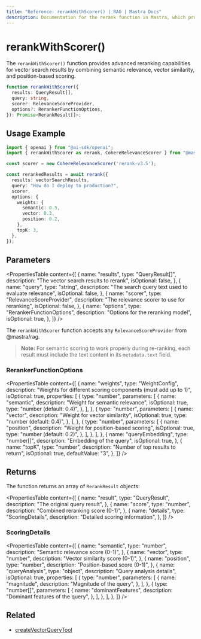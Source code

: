 ```yaml
---
title: "Reference: rerankWithScorer() | RAG | Mastra Docs"
description: Documentation for the rerank function in Mastra, which provides advanced reranking capabilities for vector search results.
---
```


# rerankWithScorer()

The `rerankWithScorer()` function provides advanced reranking capabilities for vector search results by combining semantic relevance, vector similarity, and position-based scoring.

```typescript
function rerankWithScorer({
  results: QueryResult[],
  query: string,
  scorer: RelevanceScoreProvider,
  options?: RerankerFunctionOptions,
}): Promise<RerankResult[]>;
```

## Usage Example

```typescript
import { openai } from "@ai-sdk/openai";
import { rerankWithScorer as rerank, CohereRelevanceScorer } from "@mastra/rag";

const scorer = new CohereRelevanceScorer('rerank-v3.5');

const rerankedResults = await rerank({
  results: vectorSearchResults,
  query: "How do I deploy to production?",
  scorer,
  options: {
    weights: {
      semantic: 0.5,
      vector: 0.3,
      position: 0.2,
    },
    topK: 3,
  },
});
```

## Parameters

<PropertiesTable
  content={[
    {
      name: "results",
      type: "QueryResult[]",
      description: "The vector search results to rerank",
      isOptional: false,
    },
    {
      name: "query",
      type: "string",
      description: "The search query text used to evaluate relevance",
      isOptional: false,
    },
    {
      name: "scorer",
      type: "RelevanceScoreProvider",
      description: "The relevance scorer to use for reranking",
      isOptional: false,
    },
    {
      name: "options",
      type: "RerankerFunctionOptions",
      description: "Options for the reranking model",
      isOptional: true,
    },
  ]}
/>

The `rerankWithScorer` function accepts any `RelevanceScoreProvider` from @mastra/rag.

> **Note:** For semantic scoring to work properly during re-ranking, each result must include the text content in its `metadata.text` field.

### RerankerFunctionOptions

<PropertiesTable
  content={[
    {
      name: "weights",
      type: "WeightConfig",
      description:
        "Weights for different scoring components (must add up to 1)",
      isOptional: true,
      properties: [
        {
          type: "number",
          parameters: [
            {
              name: "semantic",
              description: "Weight for semantic relevance",
              isOptional: true,
              type: "number (default: 0.4)",
            },
          ],
        },
        {
          type: "number",
          parameters: [
            {
              name: "vector",
              description: "Weight for vector similarity",
              isOptional: true,
              type: "number (default: 0.4)",
            },
          ],
        },
        {
          type: "number",
          parameters: [
            {
              name: "position",
              description: "Weight for position-based scoring",
              isOptional: true,
              type: "number (default: 0.2)",
            },
          ],
        },
      ],
    },
    {
      name: "queryEmbedding",
      type: "number[]",
      description: "Embedding of the query",
      isOptional: true,
    },
    {
      name: "topK",
      type: "number",
      description: "Number of top results to return",
      isOptional: true,
      defaultValue: "3",
    },
  ]}
/>

## Returns

The function returns an array of `RerankResult` objects:

<PropertiesTable
  content={[
    {
      name: "result",
      type: "QueryResult",
      description: "The original query result",
    },
    {
      name: "score",
      type: "number",
      description: "Combined reranking score (0-1)",
    },
    {
      name: "details",
      type: "ScoringDetails",
      description: "Detailed scoring information",
    },
  ]}
/>

### ScoringDetails

<PropertiesTable
  content={[
    {
      name: "semantic",
      type: "number",
      description: "Semantic relevance score (0-1)",
    },
    {
      name: "vector",
      type: "number",
      description: "Vector similarity score (0-1)",
    },
    {
      name: "position",
      type: "number",
      description: "Position-based score (0-1)",
    },
    {
      name: "queryAnalysis",
      type: "object",
      description: "Query analysis details",
      isOptional: true,
      properties: [
        {
          type: "number",
          parameters: [
            {
              name: "magnitude",
              description: "Magnitude of the query",
            },
          ],
        },
        {
          type: "number[]",
          parameters: [
            {
              name: "dominantFeatures",
              description: "Dominant features of the query",
            },
          ],
        },
      ],
    },
  ]}
/>

## Related

- [createVectorQueryTool](../tools/vector-query-tool)
